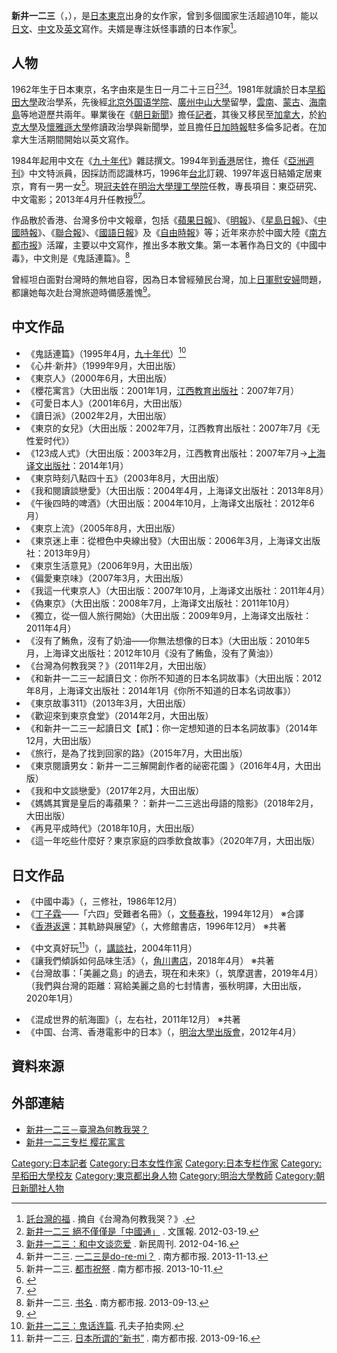 {{Infobox writer 
| 姓名     = 新井一二三
| 圖像     = 
| 圖像大小 = 
| 圖像說明 = 
| 原文名稱 =  {{lang|ja|新井 ひふみ}}
| 日文假名 = {{lang|ja|あらい－}}
| 羅馬拼音 = Arai Hifumi
| 字       = 
| 號       = 
| 本名     = {{lang|ja|新井 ひふみ［あらい－］<br />林 ひふみ［はやし－］}}（冠夫姓）
| 筆名     = 新井一二三（中文圈）
| 出生     = {{Birth date and age|1962|1|23|}}
| 出生地點 = {{JPN}}[[東京都|東京都]]
| 逝世     = 
| 逝世地點 = 
| 居處     = 東京都[[國立市|國立市]]<ref>新井一二三. [http://news.nandu.com/html/201302/20/24338.html 里昂之天空] {{Wayback|url=http://news.nandu.com/html/201302/20/24338.html |date=20140228200522 }}. 南方都市报. 2013-02-20.</ref>
| 職業     = [[作家|作家]]、[[教授|教授]]
| 國籍     = 
| 種族     = 
| 公民權   = 
| 教育程度 = [[早稻田大學|早稻田大學]]政治學系
| 母校     = 
| 創作時期 = 
| 體裁     = [[散文|散文]]
| 主題     = 
| 文學運動 = 
| 著名作品 = 
| 父母     =
| 配偶     = 林巧（夫）
| 伴侶     = 
| 子女     = 
| 親屬     = 
| 受影響於 = 
| 施影響於 = 
| 獎項     = 
| 簽名     =  
| 官方網站 = 
}}
'''新井一二三'''（{{lang-ja|新井 ひふみ}}，{{bd|1962年|1月23日}}），是[[日本|日本]][[東京|東京]]出身的女作家，曾到多個國家生活超過10年，能以[[日文|日文]]、[[中文|中文]]及[[英文|英文]]寫作。夫婿是專注妖怪事蹟的日本作家{{nihongo|'''林巧'''|林 巧［はやし たくみ］|Hayashi Takumi}}<ref name=epaper>[http://epaper.pchome.com.tw/archive/last.htm?s_date=old&s_dir=20121009&s_code=0394 託台灣的福] {{Wayback|url=http://epaper.pchome.com.tw/archive/last.htm?s_date=old&s_dir=20121009&s_code=0394 |date=20140225152910 }}. 摘自《台灣為何教我哭？》.</ref>。

==人物==
{{cquote|以中文書寫，是為了擁有更廣大、能夠更自由地呼吸的空間；到外地生活，是為了逃避母親，尋找更自由的空間 。|新井一二三}}

1962年生于日本東京，名字由來是生日一月二十三日<ref>[http://paper.wenweipo.com/2012/03/19/OT1203190009.htm 新井一二三 絕不僅僅是「中國通」] {{Wayback|url=http://paper.wenweipo.com/2012/03/19/OT1203190009.htm |date=20140223181601 }}. 文匯報. 2012-03-19.</ref><ref>[http://xmzk.xinminweekly.com.cn/News/Content/481 新井一二三：和中文谈恋爱] {{Wayback|url=http://xmzk.xinminweekly.com.cn/News/Content/481 |date=20140226053436 }}. 新民周刊. 2012-04-16.</ref><ref>新井一二三. [http://paper.oeeee.com/nis/201311/13/137361.html 一二三是do-re-mi？] {{Wayback|url=http://paper.oeeee.com/nis/201311/13/137361.html |date=20140224004207 }}. 南方都市报. 2013-11-13.</ref>。1981年就讀於日本[[早稻田大學|早稻田大學]]政治學系，先後經[[北京外国语大学#北京外国语学院|北京外国语学院]]、[[廣州中山大學|廣州中山大學]]留學，[[雲南|雲南]]、[[蒙古|蒙古]]、[[海南島|海南島]]等地遊歷共兩年。畢業後在《[[朝日新聞|朝日新聞]]》擔任[[記者|記者]]，其後又移民至[[加拿大|加拿大]]，於[[约克大学_(加拿大)|約克大學]]及[[懷雅遜大學|懷雅遜大學]]修讀政治學與新聞學，並且擔任[[日加時報|日加時報]]駐多倫多記者{{r|meiji}}。在加拿大生活期間開始以英文寫作。

1984年起用中文在《[[九十年代_(雜誌)|九十年代]]》雜誌撰文。1994年到[[香港|香港]]居住，擔任《[[亞洲週刊|亞洲週刊]]》中文特派員，因採訪而認識林巧，1996年[[台北|台北]]訂親、1997年返日結婚定居東京{{r|epaper}}，育有一男一女<ref>新井一二三. [http://travel.nandu.com/html/201310/11/363939.html 都市祝祭] {{webarchive|url=https://web.archive.org/web/20140227012323/http://travel.nandu.com/html/201310/11/363939.html |date=2014-02-27 }}. 南方都市报. 2013-10-11.</ref>。現[[冠夫姓|冠夫姓]]{{nihongo|「林一二三」|林 ひふみ}}在[[明治大學|明治大學]][[理工學院|理工學院]]任教，專長項目：東亞研究、中文電影；2013年4月升任教授<ref>{{lang|ja|[http://www.meiji.net/ad_info/meiji_ad_solution/2012_07/ ダイナミックに変化を続ける中国の日本人像]. 明治大学.}}</ref><ref name="meiji">{{lang|ja|{{Cite web|url=http://rwdb2.mind.meiji.ac.jp/Profiles/25/0002436/profile.html|title=教員情報検索：理工学部 総合文化教室 林ひふみ|publisher=明治大学|accessdate=|deadurl=yes|archiveurl=https://web.archive.org/web/20130526115655/http://rwdb2.mind.meiji.ac.jp/Profiles/25/0002436/profile.html|archivedate=2013-05-26}}}}</ref>。

作品散於香港、台灣多份中文報章，包括《[[蘋果日報_(台灣)|蘋果日報]]》、《[[明報|明報]]》、《[[星島日報|星島日報]]》、《[[中國時報|中國時報]]》、《[[聯合報|聯合報]]》、《[[國語日報|國語日報]]》及《[[自由時報|自由時報]]》等；近年來亦於中國大陸《[[南方都市报|南方都市报]]》活躍，主要以中文寫作，推出多本散文集。第一本著作為日文的《中國中毒》，中文則是《鬼話連篇》。<ref>新井一二三. [http://paper.oeeee.com/nis/201309/13/111415.html 书名] {{Wayback|url=http://paper.oeeee.com/nis/201309/13/111415.html |date=20140224060026 }}. 南方都市报. 2013-09-13.</ref>

曾經坦白面對台灣時的無地自容，因為日本曾經殖民台灣，加上[[日軍慰安婦|日軍慰安婦]]問題，都讓她每次赴台灣旅遊時備感羞愧<ref>{{Cite news |url=https://www.peoplenews.tw/news/8b0b05c0-50e9-403f-9f2a-5cdb18a73cca |author=林秀姿 |title=新書寫南京大屠殺遭圍剿 村上春樹再令日本軍國主義露馬腳 |date=2017-03-10 |work=[[民報_(2014年)|民報]] |publisher= |accessdate=2020-05-30 |quote= |archive-date=2017-03-11 |archive-url=https://web.archive.org/web/20170311081936/http://www.peoplenews.tw/news/8b0b05c0-50e9-403f-9f2a-5cdb18a73cca |dead-url=no }}</ref>。

==中文作品==
{{div col||cols=2}}
*《鬼話連篇》（1995年4月，[[九十年代_(雜誌)|九十年代]]）<ref>[http://www.kongfz.cn/item_pic_9412835/ 新井一二三：鬼话连篇]{{dead link|date=2018年3月 |bot=InternetArchiveBot |fix-attempted=yes }}. 孔夫子拍卖网.</ref>
*《心井·新井》（1999年9月，大田出版）
*《東京人》（2000年6月，大田出版）
*《櫻花寓言》（大田出版：2001年1月，[[江西教育出版社|江西教育出版社]]：2007年7月）
*《可愛日本人》（2001年6月，大田出版）
*《讀日派》（2002年2月，大田出版）
*《東京的女兒》（大田出版：2002年7月，江西教育出版社：2007年7月《无性爱时代》）
*《123成人式》（大田出版：2003年2月，江西教育出版社：2007年7月→[[上海译文出版社|上海译文出版社]]：2014年1月）
*《東京時刻八點四十五》（2003年8月，大田出版）
*《我和閱讀談戀愛》（大田出版：2004年4月，上海译文出版社：2013年8月）
*《午後四時的啤酒》（大田出版：2004年10月，上海译文出版社：2012年6月）
*《東京上流》（2005年8月，大田出版）
*《東京迷上車：從橙色中央線出發》（大田出版：2006年3月，上海译文出版社：2013年9月）
*《東京生活意見》（2006年9月，大田出版）
*《偏愛東京味》（2007年3月，大田出版）
*《我這一代東京人》（大田出版：2007年10月，上海译文出版社：2011年4月）
*《偽東京》（大田出版：2008年7月，上海译文出版社：2011年10月）
*《獨立，從一個人旅行開始》（大田出版：2009年9月，上海译文出版社：2011年4月）
*《沒有了鮪魚，沒有了奶油——你無法想像的日本》（大田出版：2010年5月，上海译文出版社：2012年10月《没有了鲔鱼，没有了黄油》）
*《台灣為何教我哭？》（2011年2月，大田出版）
*《和新井一二三一起讀日文：你所不知道的日本名詞故事》（大田出版：2012年8月，上海译文出版社：2014年1月《你所不知道的日本名词故事》）
*《東京故事311》（2013年3月，大田出版）
*《歡迎來到東京食堂》（2014年2月，大田出版）
*《和新井一二三一起讀日文【貳】：你一定想知道的日本名詞故事》（2014年12月，大田出版）
*《旅行，是為了找到回家的路》（2015年7月，大田出版）
*《東京閱讀男女：新井一二三解開創作者的祕密花園 》（2016年4月，大田出版）
*《我和中文談戀愛》（2017年2月，大田出版）
*《媽媽其實是皇后的毒蘋果？：新井一二三逃出母語的陰影》（2018年2月，大田出版）
*《再見平成時代》（2018年10月，大田出版）
*《這一年吃些什麼好？東京家庭的四季飲食故事》（2020年7月，大田出版）
{{div col end}}

==日文作品==
;{{lang|ja|新井ひふみ}}
*《中國中毒》（{{lang|ja|中国中毒}}，三修社，1986年12月）
*《[[丁子霖|丁子霖]]——「六四」受難者名冊》（{{lang|ja|天安門の犠牲者を訪ねて：息子たちはこうして虐殺された}}，[[文藝春秋|文藝春秋]]，1994年12月） ※合譯
*《[[香港回歸|香港返還]]：其軌跡與展望》（{{lang|ja|香港返還：その軌跡と展望}}，大修館書店，1996年12月） ※共著
;{{lang|ja|新井一二三}}
*《中文真好玩<ref>新井一二三. [http://paper.oeeee.com/nis/201309/16/111917.html 日本所谓的“新书”] {{Wayback|url=http://paper.oeeee.com/nis/201309/16/111917.html |date=20140224110019 }}. 南方都市报. 2013-09-16.</ref>》（{{lang|ja|中国語はおもしろい}}，[[講談社|講談社]]，2004年11月）
*《讓我們傾訴如何品味生活》（{{lang|ja|人生の味わい方、打ち明けよう}}，[[角川書店|角川書店]]，2018年4月） ※共著
*《台灣故事：「美麗之島」的過去，現在和未來》（{{lang|ja|台湾物語: 「麗しの島」の過去・現在・未来}}，筑摩選書，2019年4月）（我們與台灣的距離：寫給美麗之島的七封情書，張秋明譯，大田出版，2020年1月）
;{{lang|ja|林ひふみ}}
*《混成世界的航海圖》（{{lang|ja|混成世界のポルトラーノ}}，左右社，2011年12月） ※共著
*《中国、台湾、香港電影中的日本》（{{lang|ja|中国・台湾・香港映画のなかの日本}}，[[明治大學出版會|明治大學出版會]]，2012年4月）

==資料來源==
{{reflist|2}}
<!--*[http://www.eslitebooks.com/cgi-bin/eslite.dll/search/book/book.jsp?idx=1&pageNo=1&PRODUCT_ID=2611249243004 誠品網路書店] -->
==外部連結==
*[http://www.titan3.com.tw/hifumi/ 新井一二三－臺灣為何教我哭？] {{Wayback|url=http://www.titan3.com.tw/hifumi/ |date=20070103120256 }}
*[http://nd.oeeee.com/xzt/view/ndwzl/ndwzl_grym/ndwzl_xjyes/ndwzl_xjyes/default.shtml 新井一二三专栏 樱花寓言] {{Wayback|url=http://nd.oeeee.com/xzt/view/ndwzl/ndwzl_grym/ndwzl_xjyes/ndwzl_xjyes/default.shtml |date=20140224105740 }}

{{Authority control}}
{{DEFAULTSORT:Arai Hifumi}}
[[Category:日本記者|Category:日本記者]]
[[Category:日本女性作家|Category:日本女性作家]]
[[Category:日本专栏作家|Category:日本专栏作家]]
[[Category:早稻田大學校友|Category:早稻田大學校友]]
[[Category:東京都出身人物|Category:東京都出身人物]]
[[Category:明治大學教師|Category:明治大學教師]]
[[Category:朝日新聞社人物|Category:朝日新聞社人物]]